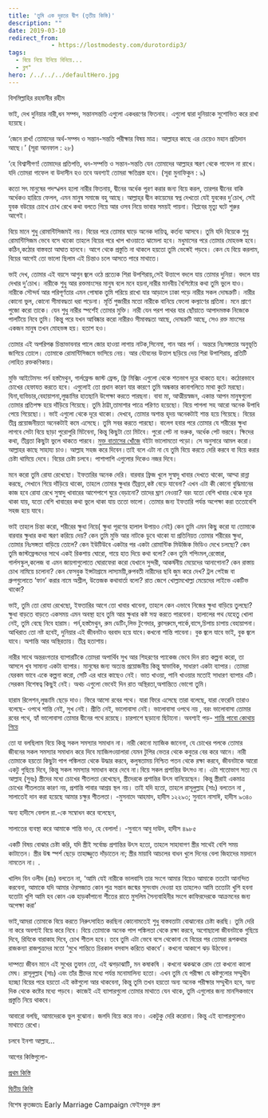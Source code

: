 ```yaml
---
title: 'তুমি এক দূরতর দ্বীপ (তৃতীয় কিস্তি)'
description: ""
date: 2019-03-10
redirect_from: 
            - https://lostmodesty.com/durotordip3/
tags: 
  - বিয়ে নিয়ে ইনিয়ে বিনিয়ে...
  - ব্লগ"
hero: /../../../defaultHero.jpg
---
```

বিসমিল্লাহির রহমানীর রহীম

ভাই, দেখ দুনিয়ার নারী,ধন সম্পদ, সন্তানসন্ততি এগুলো একধরণের ফিতনাহ। এগুলো দ্বারা দুনিয়াকে সুশোভিত করে রাখা হয়েছে।

‘জেনে রাখ! তোমাদের অর্থ-সম্পদ ও সন্তান-সন্ততি পরীক্ষার বিষয় মাত্র। আল্লাহর কাছে এর চেয়েও মহান প্রতিদান আছে।’ (সূরা আনফাল : ২৮)

‘হে বিশ্বাসীগণ! তোমাদের প্রতিপত্তি, ধন-সম্পত্তি ও সন্তান-সন্ততি যেন তোমাদের আল্লাহর স্মরণ থেকে গাফেল না রাখে। যদি তোমরা গাফেল বা উদাসীন হও তবে অবশ্যই তোমরা ক্ষতিগ্রস্ত হবে। (সূরা মুনাফিকুন : ৯)

কতো সৎ মানুষের পদস্খলন হলো নারীর ফিতনায়, দ্বীনের অর্ধেক পূরণ করার জন্য বিয়ে করল, তারপর দ্বীনের বাকি অর্ধেকও হারিয়ে ফেলল, এমন মানুষ সমাজে বহু আছে। আল্লাহ্‌র দ্বীন কায়েমের স্বপ্ন দেখতো যেই যুবকের দু’চোখ, সেই যুবক বউয়ের চোখে চোখ রেখে কথা বলতে গিয়ে আর ওসব নিয়ে ভাবার সময়ই পায়না। বিপ্লবের মৃত্যু ঘটে শুরুর আগেই।

বিয়ে মানে শুধু রোমান্টিসিজমই নয়। বিয়ের পরে তোমার ঘাড়ে অনেক দায়িত্ব, কর্তব্য আসবে। তুমি যদি বিয়েকে শুধু রোমান্টিসিজম ভেবে বসে থাকো তাহলে বিয়ের পরে খাপ খাওয়াতে ঝামেলা হবে। মধুমাসের পরে তোমার মোহভঙ্গ হবে। কঠিন,কঠোর বাস্তবতা আঘাত হানবে। আগে থেকে প্রস্তুতি না থাকলে হয়তো তুমি ভেঙ্গেই পড়বে। কেন যে বিয়ে করলাম, বিয়ের আগেই তো ভালো ছিলাম এই চিন্তাও চলে আসতে পারে মাথাতে।

ভাই দেখ, তোমার এই বয়সে আগুন জ্বলে ওঠে প্রত্যেক শিরা উপশিরায়,সেই উত্তাপে বদলে যায় তোমার দুনিয়া। বদলে যায় দেখার দু’চোখ। নারীকে শুধু আর রক্তমাংসের মানুষ বলে মনে হয়না,নারীর মানবীয় বৈশিষ্ট্যের কথা তুমি ভুলে যাও। নারীকে সৌন্দর্য আর পরিপূর্ণতার এমন পোষাক তুমি পরিয়ে রাখো যার আড়ালে ঢাকা পড়ে নারীর সকল দোষত্রুটি। নারীর কোনো ভুল, কোনো সীমাবদ্ধতা ধরা পড়েনা। মূর্তি পুজারীর মতো নারীকে বানিয়ে ফেলো কল্যাণের প্রতিমা। মনে প্রাণে পুজো করো তাকে। যেন শুধু নারীর স্পর্শেই তোমার মুক্তি। নারী যেন পরশ পাথর যার ছোঁয়াতে আপাদমস্তক নিজেকে পালটিয়ে নিবে তুমি। কিন্তু পরে যখন আবিষ্কার করো নারীরও সীমাবদ্ধতা আছে, দোষত্রুটি আছে, সেও রক্ত মাংসের একজন মানুষ তখন মোহভঙ্গ হয়। হতাশ হও।

তোমার এই অপরিপক্ক চিন্তাভাবনার পালে জোর হাওয়া লাগায় নাটক,সিনেমা, গান আর পর্ন । অন্তরে নিঃসঙ্গতার অনুভূতি জাগিয়ে তোলে। তোমাকে রোমান্টিসিজমে ভাসিয়ে নেয়। আর যৌবনের উত্তাপ ছড়িয়ে দেয় শিরা উপাশিরায়, প্রতিটি লোহিত রক্তকণিকায়।

মুভি আইটেমসং পর্ন হস্তমৈথুন, গার্লফ্রেন্ড জাস্ট ফ্রেন্ড, ফ্রি মিক্সিং এগুলো থেকে শতভাগ দূরে থাকতে হবে। কঠোরভাবে চোখের হেফাযত করতে হবে। এগুলোই তো প্রধান কারণ যার কারণে তুমি অন্ধকার কানাগলিতে মাথা কুটে মরছো। যিনা,ব্যভিচার,বেহায়াপনা,লুচ্চামির হাতছানি উপেক্ষা করতে পারছনা। বাবা মা, আত্মীয়স্বজন, একান্ত আপন মানুষগুলো তোমার প্রতিপক্ষ হয়ে দাঁড়িয়ে গিয়েছে। তুমি ঠাট্টা,তামাশার পাত্রে পরিণত হয়েছো। বিয়ে পাগলা সহ আরো অনেক উপাধি পেয়ে গিয়েছো।। ভাই এগুলো থেকে দূরে থাকো। দেখবে, তোমার অশান্ত হৃদয় অনেকটাই শান্ত হয়ে গিয়েছে। বিয়ের তীব্র প্রয়োজনীয়তা অনেকটাই কমে এসেছে। তুমি সবর করতে পারছো। বালেগ হবার পরে তোমার যে শরীরের ক্ষুধা লাগবে সেটা বিয়ে ছাড়া পুরোপুরি মিটবেনা, কিন্তু কিছুটা তো মিটবে। পুরো পেট না ভরুক, অর্ধেক পেট ভরবে। ক্ষিদের কথা, তীব্রতা কিছুটা ভুলে থাকতে পারবে। [মুক্ত বাতাসের খোঁজে](https://lostmodesty.com/অতিথি-কথন/) বইটা ভালোমতো পড়ো। সে অনুসারে আমল করো। আল্লাহর কাছে সাহায্য চাও। আল্লাহ সহজ করে দিবেন।তাই বলে এটা না যে তুমি বিয়ে করতে দেরি করবে বা বিয়ে করার চেষ্টা থামিয়ে দেবে। বিয়ের চেষ্টা চলবে। পাশাপাশি এগুলোর দিকেও নজর দিবে।

মনে করো তুমি রোযা রেখেছো। ইফতারির অনেক দেরি। বারবার ফ্রিজ খুলে সুস্বাদু খাবার দেখতে থাকো, আম্মা রান্না করছে, সেখানে গিয়ে দাঁড়িয়ে থাকো, তাহলে তোমার ক্ষুধার তীব্রতা,কষ্ট বেড়ে যাবেনা? এখন এটা কী কোনো বুদ্ধিমানের কাজ হবে রোযা রেখে সুস্বাদু খাবারের আশেপাশে ঘুরে বেড়ানো? তাদের ঘ্রাণ নেওয়া? বরং যতো বেশি খাবার থেকে দূরে থাকা যায়, যতো বেশি খাবারের কথা ভুলে থাকা যায় ততো ভালো। তোমার জন্য ইফতারি পর্যন্ত অপেক্ষা করা ততোবেশি সহজ হয়ে যাবে।

ভাই তাহলে চিন্তা করো, শরীরের ক্ষুধা নিয়ে( ক্ষুধা পূরণের হালাল উপায়ও নেই) কেন তুমি এমন কিছু করো যা তোমাকে বারবার ক্ষুধার কথা স্মরণ করিয়ে দেয়? কেন তুমি মুভি আর নাটকে ডুবে থাকো যা প্রতিনিয়ত তোমার শরীরের ক্ষুধা, তোমার নিঃসঙ্গতা বাড়িয়ে তোলে? কেন ইউটিউবে একটার পর একটা রোমান্টিক মিউজিক ভিডিও দেখে চলছো? কেন তুমি জাস্টফ্রেন্ডদের সাথে একই রিকশায় ঘোরো, গায়ে হাত দিয়ে কথা বলো? কেন তুমি শপিংমল,রেস্তোরা, গার্লসস্কুল,কলেজ বা এমন জায়গাগুলোতে ঘোরাফেরা করো যেখানে সুন্দরী, আকর্ষনীয় মেয়েদের আনাগোনা? কেন রাস্তায় চোখ নামিয়ে চলোনা? কেন ফেসবুক ইন্সটাগ্রামে লাস্যময়ী,রুপবতী নারীদের ছবি জুম করে দেখ? ট্রল পেইজ বা গ্রুপগুলোতে ‘ফান’ করার নামে অশ্লীল, উত্তেজক কথাবার্তা বলো? রাত জেগে খোল্লামখোল্লা মেয়েদের লাইভে একটিভ থাকো?

ভাই, তুমি তো রোযা রেখেছো, ইফতারির আগে তো খাবার খাবেনা, তাহলে কেন এভাবে নিজের ক্ষুধা বাড়িয়ে তুলছো? ক্ষুধা বাড়তে বাড়তে একসময় এমন অবস্থা হবে তুমি আর ক্ষুধার কষ্ট সহ্য করতে পারবেনা। হালালের পথ যেহেতু খোলা নেই, তুমি বেছে নিবে হারাম। পর্ন,হস্তমৈথুন, রুম ডেটিং,লিভ টুগেদার, ক্লাসরুমে,পার্কে,বাসে,চিপায় চাপায় বেহায়াপনা। আখিরাত তো নষ্ট হবেই, দুনিয়ার এই জীবনটাও বরবাদ হয়ে যাবে।কখনো শান্তি পাবেনা। বুক জ্বলে যাবে ভাই, বুক জ্বলে যাবে। অশান্তি আর অস্থিরতায়। তীব্র হতাশায়।

নারীর সাথে অন্তরংগতার ব্যাপারটিকে তোমরা অপার্থিব সুখ আর শিহরণের প্যাকেজ ভেবে দিন রাত কল্পনা করো, তা আসলে খুব সামান্য একটা ব্যাপার। মানুষের জন্য অত্যন্ত প্রয়োজনীয় কিন্তু স্বাভাবিক, সাধারণ একটা ব্যাপার। তোমরা যেরকম ভাবে একে কল্পনা করো, সেটি এর ধারে কাছেও নেই। ভাত খাওয়া, পানি খাওয়ার মতোই সাধারণ ব্যাপার এটি। সেরকম বিশেষত্ব কিছুই নেই। অথচ এগুলো ভেবেই দিন রাত অস্থিরতা,অশান্তিতে ভোগো তুমি।

হারাম রিলেশন,লুচ্চামি ছেড়ে দাও। ফিরে আসো রবের পথে। যারা ফিরে এসেছে তারা বলেছে, যারা ফেরেনি তারাও বলেছে- ওপথে শান্তি নেই, সুখ নেই। প্রীতি নেই, ভালোবাসা নেই। ভালোবাসা ওপথে নয় , বরং ভালোবাসা তোমার রবের পথে, হ্যাঁ ভালোবাসা তোমার দ্বীনের পথে রয়েছে। চারপাশে ছড়ানো ছিটানো। অবশ্যই পড়- [শান্তি পাবো কোথায় গিয়ে](https://cms.lostmodesty.com/2018/08/শান্তি-পাব-কোথায়-গিয়ে-2/)

তো যা বলছিলাম বিয়ে কিন্তু সকল সমস্যার সমাধান না। নারী কোনো ম্যাজিক জানেনা, যে চোখের পলকে তোমার জীবনের সকল সমস্যার সমাধান করে দিবে ম্যাজিলওয়ালারা যেমন টুপির ভেতর থেকে কবুতর বের করে আনে। নারী তোমাকে হয়তো কিছুটা পাপ পঙ্কিলতা থেকে উদ্ধার করবে, কলুষতাময় নিশ্চিত পতন থেকে রক্ষা করবে, জীবনটাকে আরো একটু গুছিয়ে দিবে, কিন্তু সকল সমস্যার সমাধান করে দেবে না।বিয়ে সকল প্রশান্তির উৎসও না। এটা শতোভাগ সত্য যে আল্লাহ (সুবঃ) স্ত্রীদের মধ্যে চোখের শীতলতা রেখেছেন, স্ত্রীদেরকে প্রশান্তির উৎস বানিয়েছেন। কিন্তু স্ত্রীরাই একমাত্র চোখের শীতলতার কারণ নয়, প্রশান্তি পাবার আশ্রয় স্থল নয়। তাই যদি হতো, তাহলে রাসূলুল্লাহ (সাঃ) বলতেন না , সালাতেই দান করা হয়েছে আমার চক্ষুর শীতলতা। -মুসনাদে আহমাদ, হাদীস ১২২৯৩; সুনানে নাসাঈ, হাদীস ৯৩৪০

অন্য হাদীসে বেলাল রা.-কে সম্বোধন করে বলেছেন,

সালাতের ব্যবস্থা করে আমাকে শান্তি দাও, হে বেলাল!। -সুনানে আবু দাউদ, হাদীস ৪৯৮৫

একটি বিষয় বোঝার চেষ্টা করি, যদি স্ত্রীই সর্বোচ্চ প্রশান্তির উৎস হতো, তাহলে সাহাবাগণ স্ত্রীর সাথেই বেশি সময় কাটাতেন। স্ত্রীর উষ্ম স্পর্শ ছেড়ে তাহাজ্জুতে দাঁড়াতেন না; স্ত্রীর মায়াবি আচলের বাধন খুলে দিনের বেলা জিহাদের ময়দানে নামতেন না। .

খালিদ বিন ওলীদ (রাঃ) বলতেন না, ‘আমি যেই নারীকে ভালবাসি তার সংগে আমার বিয়েও আমাকে ততটো আনন্দিত করবেনা, আমাকে যদি আমার ঔরসজাত কোন পুত্র সন্তান জন্মের সুসংবাদ দেওয়া হয় তাহলেও আমি ততোটা খুশি হবনা যতোটা খুশি আমি হব কোন এক হাড়কাঁপানো শীতের রাতে মুসলিম সৈন্যবাহিনীর সংগে কাফিরদেরকে আক্রমনের জন্য অপেক্ষা করা’

ভাই,আমরা তোমাকে বিয়ে করতে নিরুৎসাহিত করছিনা কোনোমতেই শুধু বাস্তবতাটা বোঝানোর চেষ্টা করছি। তুমি দেরি না করে অবশ্যই বিয়ে করে নিবে। বিয়ে তোমাকে অনেক পাপ পঙ্কিলতা থেকে রক্ষা করবে, অগোছালো জীবনটাকে গুছিয়ে দিবে, রিযিকে বারাকাহ দিবে, চোখ শীতল হবে। তবে তুমি এটা ভেবে বসে থেকোনা যে বিয়ের পর তোমরা রূপকথার রাজকন্যা রাজপুত্রদের মতো ‘সুখে শান্তিতে চিরকাল বসবাস করিতে থাকবে’। কখনো আকাশে ঝড় উঠবেনা।

দাম্পত্য জীবন মানে এই সুখের তুফান তো, এই ঝগড়াঝাটি, মন কষাকষি । কখনো ঝকঝকে রোদ তো কখনো কালো মেঘ। রাসূলুল্লাহ (সাঃ) এবং তাঁর স্ত্রীদের মধ্যে পর্যন্ত মনোমালিন্য হতো। এখন তুমি যে পরীক্ষা যে কষ্টগুলোর সম্মুখীন হচ্ছো বিয়ের পরে হয়তো এই কষ্টগুলো আর থাকবেনা, কিন্তু তুমি তখন হয়তো অন্য অনেক পরীক্ষার সম্মুখীন হবে, অন্য দিক থেকে কষ্টের মধ্যে পড়বে। কাজেই এই ব্যাপারগুলো তোমার মাথাতে যেন থাকে, তুমি এগুলোর জন্য মানসিকভাবে প্রস্তুতি নিয়ে থাকবে।

আবারো বলছি, আমাদেরকে ভুল বুঝোনা। জলদি বিয়ে করে নাও। একটুকু দেরি করোনা। কিন্তু এই ব্যাপারগুলোও মাথাতে রেখো।

চলবে ইনশা আল্লাহ...

আগের কিস্তিগুলো-

[প্রথম কিস্তি](https://cms.lostmodesty.com/2019/02/তুমি_এক_দূরতর_দ্বীপ-প্রথম/)

[দ্বিতীয় কিস্তি](https://cms.lostmodesty.com/2019/02/তুমি-এক-দূরতর-দ্বীপ-দ্বিত/)

বিশেষ কৃতজ্ঞতাঃ Early Marriage Campaign ফেইসবুক গ্রুপ
